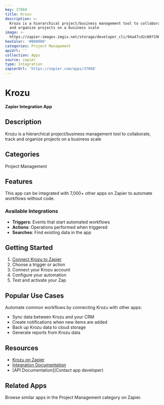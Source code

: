 ```yaml
---
key: 37068
title: Krozu
description: >-
  Krozu is a hierarchical project/business management tool to collaborate, track
  and organize projects on a business scale
image: >-
  https://zapier-images.imgix.net/storage/developer_cli/94a47cd2c0071904aa9a03d4fb79eda9.png?auto=format%2Ccompress&ixlib=python-3.0.0&q=50
hexColor: '#000000'
categories: Project Management
apiUrl: ''
collection: Apps
source: zapier
type: Integration
zapierUrl: 'https://zapier.com/apps/37068'
---
```

# Krozu

**Zapier Integration App**

## Description

Krozu is a hierarchical project/business management tool to collaborate, track and organize projects on a business scale

## Categories

Project Management

## Features

This app can be integrated with 7,000+ other apps on Zapier to automate workflows without code.

### Available Integrations

- **Triggers**: Events that start automated workflows
- **Actions**: Operations performed when triggered
- **Searches**: Find existing data in the app

## Getting Started

1. [Connect Krozu to Zapier](https://zapier.com/apps/37068)
2. Choose a trigger or action
3. Connect your Krozu account
4. Configure your automation
5. Test and activate your Zap

## Popular Use Cases

Automate common workflows by connecting Krozu with other apps:

- Sync data between Krozu and your CRM
- Create notifications when new items are added
- Back up Krozu data to cloud storage
- Generate reports from Krozu data

## Resources

- [Krozu on Zapier](https://zapier.com/apps/37068)
- [Integration Documentation](https://zapier.com/apps/37068/integrations)
- [API Documentation](Contact app developer)

## Related Apps

Browse similar apps in the Project Management category on Zapier.
